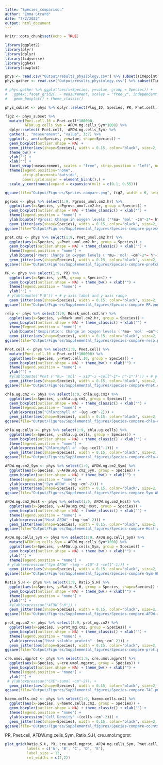 ```yaml
---
title: "Species_comparison"
author: "Emma Strand"
date: "7/2/2022"
output: html_document
---
```


```r
knitr::opts_chunk$set(echo = TRUE)
```

```r
library(ggplot2)
library(plyr)
library(dplyr)
library(tidyverse)
library(ggh4x)
library(cowplot)
```

```r
phys <- read.csv("Output/results_physiology.csv") %>% subset(Timepoint == "1 week")  
phys.gather <- read.csv("Output/results_physiology.csv") %>% subset(Timepoint == "1 week") %>% gather(measurement, value, 10:23)

# phys.gather %>% ggplot(aes(x=Species, y=value, group = Species)) +
#   ggh4x::facet_grid2(. ~ measurement, scales = "free_y", independent = "y") + 
#   geom_boxplot() + theme_classic()

phys_subset <- phys %>% dplyr::select(Plug_ID, Species, PR, Pnet.cell, AFDW.mg.cells_Sym, Ratio_S.H, cre.umol.mgprot)
```

```r
fig2 <- phys_subset %>% 
  mutate(Pnet.cell.10 = Pnet.cell*100000,
         AFDW.ug.cells_Sym = AFDW.mg.cells_Sym*1000) %>% 
  dplyr::select(-Pnet.cell, -AFDW.mg.cells_Sym) %>%
  gather(., "measurement", "value", 3:7) %>%
  ggplot(., aes(x=Species, y=value, shape=Species)) + 
  geom_boxplot(outlier.shape = NA) + 
  geom_jitter(aes(shape=Species), width = 0.15, color="black", size=2, alpha=0.7) + 
  theme_bw() + 
  ylab("") + 
  xlab("") +
  facet_wrap(~measurement, scales = "free", strip.position = "left", ncol=3) + 
  theme(legend.position="none",
        strip.placement='outside',
        panel.grid.major = element_blank(),) +
  scale_y_continuous(expand = expansion(mult = c(0.1, 0.55)))

ggsave(file="Output/Figures/Species-compare.png", fig2, width = 6, height = 4, units = c("in"))
```




```r
pgross <- phys %>% select(1:9, Pgross_umol.cm2.hr) %>%
  ggplot(aes(x=Species, y=Pgross_umol.cm2.hr, group = Species)) + 
  geom_boxplot(outlier.shape = NA) + theme_classic() + xlab("") +
  theme(legend.position = "none") +
  ylab(bquote('Pgross: Change in oxygen levels ('*mu~ 'mol' ~cm^-2*~ h^-1*')')) + # y-axis label and y axis range
  geom_jitter(aes(shape=Species), width = 0.15, color="black", size=2, alpha=0.9)
ggsave(file="Output/Figures/Supplemental_figures/Species-compare-pgross.png", pgross, width = 3, height = 3, units = c("in"))

pnet.cm2 <- phys %>% select(1:9, Pnet_umol.cm2.hr) %>%
  ggplot(aes(x=Species, y=Pnet_umol.cm2.hr, group = Species)) + 
  geom_boxplot(outlier.shape = NA) + theme_classic() + xlab("") +
  theme(legend.position = "none") +
  ylab(bquote('Pnet: Change in oxygen levels ('*mu~ 'mol' ~cm^-2*~ h^-1*')')) + # y-axis label and y axis range
  geom_jitter(aes(shape=Species), width = 0.15, color="black", size=2, alpha=0.9)
ggsave(file="Output/Figures/Supplemental_figures/Species-compare-pnetcm2.png", pnet.cm2, width = 3, height = 3, units = c("in"))

PR <- phys %>% select(1:9, PR) %>%
  ggplot(aes(x=Species, y=PR, group = Species)) + 
  geom_boxplot(outlier.shape = NA) + theme_bw() + xlab("") +
  theme(legend.position = "none") +
  ylab("") +
 # ylab(bquote('P:R')) + # y-axis label and y axis range
  geom_jitter(aes(shape=Species), width = 0.15, color="black", size=2, alpha=0.9)
ggsave(file="Output/Figures/Supplemental_figures/Species-compare-PR.png", PR, width = 3, height = 3, units = c("in"))

resp <- phys %>% select(1:9, Rdark_umol.cm2.hr) %>%
  ggplot(aes(x=Species, y=Rdark_umol.cm2.hr, group = Species)) + 
  geom_boxplot(outlier.shape = NA) + theme_classic() + xlab("") +
  theme(legend.position = "none") +
  ylab(bquote('Respiration: Change in oxygen levels ('*mu~ 'mol' ~cm^-2*~ h^-1*')')) + # y-axis label and y axis range
  geom_jitter(aes(shape=Species), width = 0.15, color="black", size=2, alpha=0.9)
ggsave(file="Output/Figures/Supplemental_figures/Species-compare-resp.png", resp, width = 3, height = 3, units = c("in"))

Pnet.cell <- phys %>% select(1:9, Pnet.cell) %>%
  mutate(Pnet.cell.10 = Pnet.cell*100000) %>% 
  ggplot(aes(x=Species, y=Pnet.cell.10, group = Species)) + 
  geom_boxplot(outlier.shape = NA) + theme_bw() + xlab("") +
  theme(legend.position = "none") +
  ylab("") +
  #ylab(bquote('Pnet ('*mu~ 'mol' ~ x10^-5 ~cell^-1*~ h^-1*')')) + # y-axis label and y axis range
  geom_jitter(aes(shape=Species), width = 0.15, color="black", size=2, alpha=0.9)
ggsave(file="Output/Figures/Supplemental_figures/Species-compare-Pnet.cell.png", Pnet.cell, width = 3, height = 3, units = c("in"))

chla.ug.cm2 <- phys %>% select(1:9, chla.ug.cm2) %>%
  ggplot(aes(x=Species, y=chla.ug.cm2, group = Species)) + 
  geom_boxplot(outlier.shape = NA) + theme_classic() + xlab("") +
  theme(legend.position = "none") +
  ylab(expression("Chlorophyll a" ~(ug ~cm^-2))) +
  geom_jitter(aes(shape=Species), width = 0.15, color="black", size=2, alpha=0.9)
ggsave(file="Output/Figures/Supplemental_figures/Species-compare-chla-cm2.png", chla.ug.cm2, width = 3, height = 3, units = c("in"))

chla.ug.cells <- phys %>% select(1:9, chla.ug.cells) %>%
  ggplot(aes(x=Species, y=chla.ug.cells, group = Species)) + 
  geom_boxplot(outlier.shape = NA) + theme_classic() + xlab("") +
  theme(legend.position = "none") +
  ylab(expression("Chlorophyll a" ~(ug ~cell^-1))) +
  geom_jitter(aes(shape=Species), width = 0.15, color="black", size=2, alpha=0.9)
ggsave(file="Output/Figures/Supplemental_figures/Species-compare-chla-cell.png", chla.ug.cells, width = 3, height = 3, units = c("in"))

AFDW.mg.cm2_Sym <- phys %>% select(1:9, AFDW.mg.cm2_Sym) %>%
  ggplot(aes(x=Species, y=AFDW.mg.cm2_Sym, group = Species)) + 
  geom_boxplot(outlier.shape = NA) + theme_bw() + xlab("") +
  theme(legend.position = "none") +
  ylab(expression("Sym AFDW" ~(mg ~cm^-2))) +
  geom_jitter(aes(shape=Species), width = 0.15, color="black", size=2, alpha=0.9)
ggsave(file="Output/Figures/Supplemental_figures/Species-compare-Sym-AFDW-cm2.png", AFDW.mg.cm2_Sym, width = 3, height = 3, units = c("in"))

AFDW.mg.cm2_Host <- phys %>% select(1:9, AFDW.mg.cm2_Host) %>%
  ggplot(aes(x=Species, y=AFDW.mg.cm2_Host, group = Species)) + 
  geom_boxplot(outlier.shape = NA) + theme_classic() + xlab("") +
  theme(legend.position = "none") +
  ylab(expression("Host AFDW" ~(mg ~cm^-2))) +
  geom_jitter(aes(shape=Species), width = 0.15, color="black", size=2, alpha=0.9)
ggsave(file="Output/Figures/Supplemental_figures/Species-compare-Host-AFDW-cm2.png", AFDW.mg.cm2_Host, width = 3, height = 3, units = c("in"))

AFDW.mg.cells_Sym <- phys %>% select(1:9, AFDW.mg.cells_Sym) %>%
  mutate(AFDW.ug.cells_Sym = AFDW.mg.cells_Sym*1000) %>%
  ggplot(aes(x=Species, y=AFDW.ug.cells_Sym, group = Species)) + 
  geom_boxplot(outlier.shape = NA) + theme_bw() + xlab("") +
  ylab("") +
  theme(legend.position = "none") +
 # ylab(expression("Sym AFDW" ~(mg ~ x10^-3 ~cell^-1))) +
  geom_jitter(aes(shape=Species), width = 0.15, color="black", size=2, alpha=0.9)
ggsave(file="Output/Figures/Supplemental_figures/Species-compare-Sym-AFDW-cell.png", AFDW.mg.cells_Sym, width = 3, height = 3, units = c("in"))

Ratio_S.H <- phys %>% select(1:9, Ratio_S.H) %>%
  ggplot(aes(x=Species, y=Ratio_S.H, group = Species, shape=Species)) + 
  geom_boxplot(outlier.shape = NA) + theme_bw() + xlab("") +
  theme(legend.position = "none") +
  ylab("") +
  #ylab(expression("AFDW S:H")) +
  geom_jitter(aes(shape=Species), width = 0.15, color="black", size=2, alpha=0.9)
ggsave(file="Output/Figures/Supplemental_figures/Species-compare-AFDW-ratio.png", Ratio_S.H, width = 3, height = 3, units = c("in"))

prot_mg.cm2 <- phys %>% select(1:9, prot_mg.cm2) %>%
  ggplot(aes(x=Species, y=prot_mg.cm2, group = Species)) + 
  geom_boxplot(outlier.shape = NA) + theme_classic() + xlab("") +
  theme(legend.position = "none") +
  ylab(expression("Host soluble protein" ~(mg ~cm^-2))) +
  geom_jitter(aes(shape=Species), width = 0.15, color="black", size=2, alpha=0.9)
ggsave(file="Output/Figures/Supplemental_figures/Species-compare-prot.png", prot_mg.cm2, width = 3, height = 3, units = c("in"))

cre.umol.mgprot <- phys %>% select(1:9, cre.umol.mgprot) %>%
  ggplot(aes(x=Species, y=cre.umol.mgprot, group = Species)) + 
  geom_boxplot(outlier.shape = NA) + theme_bw() + xlab("") +
  theme(legend.position = "none") +
  ylab("") +
 # ylab(expression("CRE"~(umol ~cm^-2))) +
  geom_jitter(aes(shape=Species), width = 0.15, color="black", size=2, alpha=0.9)
ggsave(file="Output/Figures/Supplemental_figures/Species-compare-TAC.png", cre.umol.mgprot, width = 3, height = 3, units = c("in"))

haemo.cells.cm2 <- phys %>% select(1:9, haemo.cells.cm2) %>%
  ggplot(aes(x=Species, y=haemo.cells.cm2, group = Species)) + 
  geom_boxplot(outlier.shape = NA) + theme_classic() + xlab("") +
  theme(legend.position = "none") +
  ylab(expression("Cell Density" ~(cells ~cm^-2))) +
  geom_jitter(aes(shape=Species), width = 0.15, color="black", size=2, alpha=0.9)
ggsave(file="Output/Figures/Supplemental_figures/Species-compare-counts.png", haemo.cells.cm2, width = 3, height = 3, units = c("in"))
```


PR, Pnet.cell, AFDW.mg.cells_Sym, Ratio_S.H, cre.umol.mgprot

```r
plot_grid(Ratio_S.H, PR, cre.umol.mgprot, AFDW.mg.cells_Sym, Pnet.cell, 
          labels = c('A', 'B', 'C', 'D', 'E'),
          label_size = 12,
          rel_widths = c(2,2))
```



